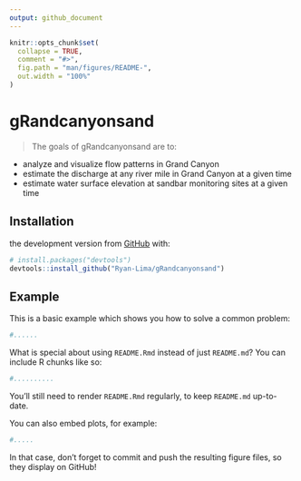 ```yaml
---
output: github_document
---
```


<!-- README.md is generated from README.Rmd. Please edit that file -->

```r
knitr::opts_chunk$set(
  collapse = TRUE,
  comment = "#>",
  fig.path = "man/figures/README-",
  out.width = "100%"
)
```

# gRandcanyonsand

<!-- badges: start -->
<!-- badges: end -->

> The goals of gRandcanyonsand are to:

* analyze and visualize flow patterns in Grand Canyon
* estimate the discharge at any river mile in Grand Canyon at a given time
* estimate water surface elevation at sandbar monitoring sites at a given time

## Installation



the development version from [GitHub](https://github.com/) with:

``` r
# install.packages("devtools")
devtools::install_github("Ryan-Lima/gRandcanyonsand")
```
## Example

This is a basic example which shows you how to solve a common problem:

```r
#......
```

What is special about using `README.Rmd` instead of just `README.md`? You can include R chunks like so:

```r
#..........
```

You'll still need to render `README.Rmd` regularly, to keep `README.md` up-to-date.

You can also embed plots, for example:

```r
#.....
```

In that case, don't forget to commit and push the resulting figure files, so they display on GitHub!
